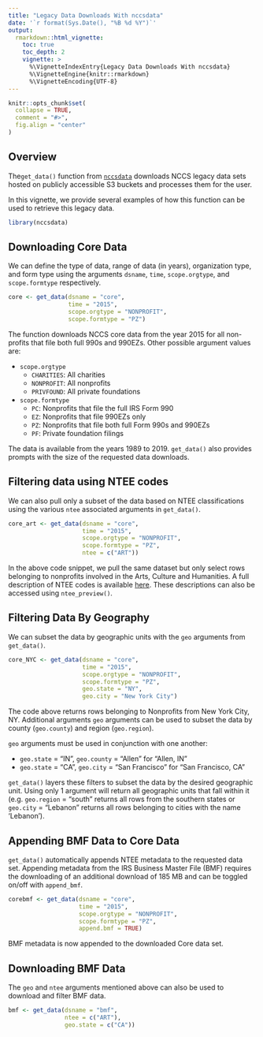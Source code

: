 ```yaml
---
title: "Legacy Data Downloads With nccsdata"
date: '`r format(Sys.Date(), "%B %d %Y")`'
output:
  rmarkdown::html_vignette:
    toc: true
    toc_depth: 2
    vignette: >
      %\VignetteIndexEntry{Legacy Data Downloads With nccsdata}
      %\VignetteEngine{knitr::rmarkdown}
      %\VignetteEncoding{UTF-8}
---
```


```r
knitr::opts_chunk$set(
  collapse = TRUE,
  comment = "#>",
  fig.align = "center"
)
```

## Overview

The`get_data()` function from [`nccsdata`](https://urbaninstitute.github.io/nccsdata/) downloads NCCS legacy 
data sets hosted on publicly accessible S3 buckets and processes them for the 
user.

In this vignette, we provide several examples of how this function can be used
to retrieve this legacy data.

```r
library(nccsdata)
```

## Downloading Core Data

We can define the type of data, range of data (in years), organization type,
and form type using the arguments `dsname`, `time`, `scope.orgtype`, and 
`scope.formtype` respectively.

```r
core <- get_data(dsname = "core",
                 time = "2015",
                 scope.orgtype = "NONPROFIT",
                 scope.formtype = "PZ")
```

The function downloads NCCS core data from the year 2015 for all non-profits
that file both full 990s and 990EZs. Other possible argument values are:

* `scope.orgtype`
  + `CHARITIES`: All charities
  + `NONPROFIT`: All nonprofits
  + `PRIVFOUND`: All private foundations
* `scope.formtype`
  + `PC`: Nonprofits that file the full IRS Form 990
  + `EZ`: Nonprofits that file 990EZs only
  + `PZ`: Nonprofits that file both full Form 990s and 990EZs
  + `PF`: Private foundation filings
  
The data is available from the years 1989 to 2019. `get_data()` also provides
prompts with the size of the requested data downloads.


## Filtering data using NTEE codes

We can also pull only a subset of the data based on NTEE classifications using
the various `ntee` associated arguments in `get_data()`.

```r
core_art <- get_data(dsname = "core",
                     time = "2015",
                     scope.orgtype = "NONPROFIT",
                     scope.formtype = "PZ",
                     ntee = c("ART"))
```

In the above code snippet, we pull the same dataset but only select rows 
belonging to nonprofits involved in the Arts, Culture and Humanities. A full 
description of NTEE codes is available [here](https://github.com/Nonprofit-Open-Data-Collective/mission-taxonomies/blob/main/NTEE-disaggregated/README.md). These descriptions can also be accessed using
`ntee_preview()`.

## Filtering Data By Geography

We can subset the data by geographic units with the `geo` arguments from 
`get_data()`.

```r
core_NYC <- get_data(dsname = "core",
                     time = "2015",
                     scope.orgtype = "NONPROFIT",
                     scope.formtype = "PZ",
                     geo.state = "NY",
                     geo.city = "New York City")
```

The code above returns rows belonging to Nonprofits from New York City, NY.
Additional arguments `geo` arguments can be used to subset the data by
county (`geo.county`) and region (`geo.region`). 

`geo` arguments must be used in conjunction with one another: 

 * `geo.state` = "IN", `geo.county` = "Allen" for "Allen, IN"
 * `geo.state` = "CA", `geo.city` = "San Francisco" for "San Francisco, CA"
 
`get_data()` layers these filters to subset the data by the desired geographic unit. Using only 1 argument will return all geographic units that fall within
it (e.g. `geo.region` = "south" returns all rows from the southern states or
`geo.city` = "Lebanon" returns all rows belonging to cities with the name 
'Lebanon').

## Appending BMF Data to Core Data

`get_data()` automatically appends NTEE metadata to the requested data set. 
Appending metadata from the IRS Business Master File (BMF) requires the 
downloading of an additional download of 185 MB and can be toggled on/off
with `append_bmf`.

```r
corebmf <- get_data(dsname = "core",
                    time = "2015",
                    scope.orgtype = "NONPROFIT",
                    scope.formtype = "PZ",
                    append.bmf = TRUE)
```

BMF metadata is now appended to the downloaded Core data set.

## Downloading BMF Data

The `geo` and `ntee` arguments mentioned above can also be used to download
and filter BMF data.

```r
bmf <- get_data(dsname = "bmf",
                ntee = c("ART"),
                geo.state = c("CA"))
```

